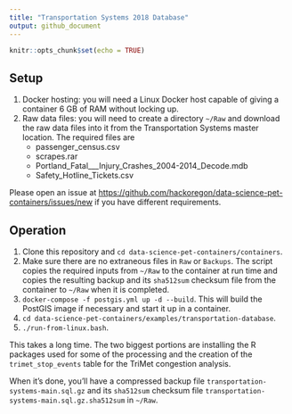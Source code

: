 ```yaml
---
title: "Transportation Systems 2018 Database"
output: github_document
---
```


```r
knitr::opts_chunk$set(echo = TRUE)
```

## Setup
1. Docker hosting: you will need a Linux Docker host capable of giving a container 6 GB of RAM without locking up. 
2. Raw data files: you will need to create a directory `~/Raw` and download the raw data files into it from the Transportation Systems master location. The required files are
    * passenger_census.csv
    * scrapes.rar
    * Portland_Fatal___Injury_Crashes_2004-2014_Decode.mdb
    * Safety_Hotline_Tickets.csv

Please open an issue at <https://github.com/hackoregon/data-science-pet-containers/issues/new> if you have different requirements.

## Operation
1. Clone this repository and `cd data-science-pet-containers/containers`.
2. Make sure there are no extraneous files in `Raw` or `Backups`. The script copies the required inputs from `~/Raw` to the container at run time and copies the resulting backup and its `sha512sum` checksum file from the container to `~/Raw` when it is completed.
3. `docker-compose -f postgis.yml up -d --build`. This will build the PostGIS image if necessary and start it up in a container.
4. `cd data-science-pet-containers/examples/transportation-database`.
5. `./run-from-linux.bash`.

This takes a long time. The two biggest portions are installing the R packages used for some of the processing and the creation of the `trimet_stop_events` table for the TriMet congestion analysis.

When it's done, you'll have a compressed backup file `transportation-systems-main.sql.gz` and its `sha512sum` checksum file `transportation-systems-main.sql.gz.sha512sum` in `~/Raw`. 
